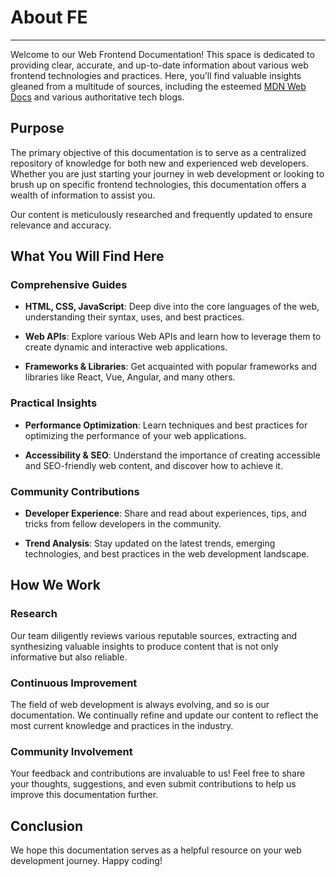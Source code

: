 # About FE

---

Welcome to our Web Frontend Documentation! This space is dedicated to providing clear, accurate, and up-to-date information about various web frontend technologies and practices. Here, you’ll find valuable insights gleaned from a multitude of sources, including the esteemed [MDN Web Docs](https://developer.mozilla.org/) and various authoritative tech blogs.

## Purpose

The primary objective of this documentation is to serve as a centralized repository of knowledge for both new and experienced web developers. Whether you are just starting your journey in web development or looking to brush up on specific frontend technologies, this documentation offers a wealth of information to assist you.

Our content is meticulously researched and frequently updated to ensure
relevance and accuracy.

## What You Will Find Here

### Comprehensive Guides

- **HTML, CSS, JavaScript**: Deep dive into the core languages of the web, understanding their syntax, uses, and best practices.

- **Web APIs**: Explore various Web APIs and learn how to leverage them to create dynamic and interactive web applications.

- **Frameworks & Libraries**: Get acquainted with popular frameworks and libraries like React, Vue, Angular, and many others.

### Practical Insights

- **Performance Optimization**: Learn techniques and best practices for optimizing the performance of your web applications.

- **Accessibility & SEO**: Understand the importance of creating accessible and SEO-friendly web content, and discover how to achieve it.

### Community Contributions

- **Developer Experience**: Share and read about experiences, tips, and tricks from fellow developers in the community.

- **Trend Analysis**: Stay updated on the latest trends, emerging technologies, and best practices in the web development landscape.

## How We Work

### Research

Our team diligently reviews various reputable sources, extracting and synthesizing valuable insights to produce content that is not only informative but also reliable.

### Continuous Improvement

The field of web development is always evolving, and so is our documentation. We continually refine and update our content to reflect the most current knowledge and practices in the industry.

### Community Involvement

Your feedback and contributions are invaluable to us! Feel free to share your thoughts, suggestions, and even submit contributions to help us improve this documentation further.

## Conclusion

We hope this documentation serves as a helpful resource on your web development journey. Happy coding!
